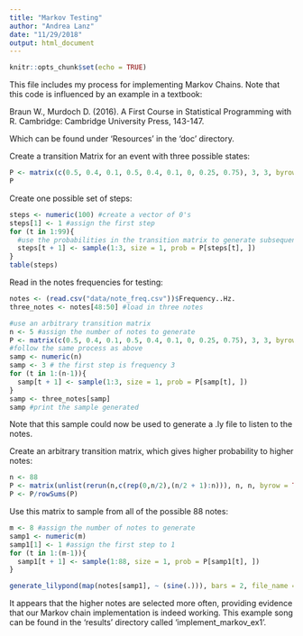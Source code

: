 ```yaml
---
title: "Markov Testing"
author: "Andrea Lanz"
date: "11/29/2018"
output: html_document
---
```


```r
knitr::opts_chunk$set(echo = TRUE)
```

This file includes my process for implementing Markov Chains. Note that this code is influenced by an example in a textbook:

Braun W., Murdoch D. (2016). A First Course in Statistical Programming with R. Cambridge: Cambridge University Press, 143-147.

Which can be found under 'Resources' in the 'doc' directory.

Create a transition Matrix for an event with three possible states:
```r
P <- matrix(c(0.5, 0.4, 0.1, 0.5, 0.4, 0.1, 0, 0.25, 0.75), 3, 3, byrow = TRUE)
P
```

Create one possible set of steps:
```r
steps <- numeric(100) #create a vector of 0's
steps[1] <- 1 #assign the first step
for (t in 1:99){
  #use the probabilities in the transition matrix to generate subsequent steps
  steps[t + 1] <- sample(1:3, size = 1, prob = P[steps[t], ])
}
table(steps)
```

Read in the notes frequencies for testing:
```r
notes <- (read.csv("data/note_freq.csv"))$Frequency..Hz.
three_notes <- notes[48:50] #load in three notes
```

```r
#use an arbitrary transition matrix
n <- 5 #assign the number of notes to generate
P <- matrix(c(0.5, 0.4, 0.1, 0.5, 0.4, 0.1, 0, 0.25, 0.75), 3, 3, byrow = TRUE)
#follow the same process as above
samp <- numeric(n)
samp <- 3 # the first step is frequency 3
for (t in 1:(n-1)){
  samp[t + 1] <- sample(1:3, size = 1, prob = P[samp[t], ])
}
samp <- three_notes[samp]
samp #print the sample generated
```

Note that this sample could now be used to generate a .ly file to listen to the notes.

Create an arbitrary transition matrix, which gives higher probability to higher notes:
```r
n <- 88
P <- matrix(unlist(rerun(n,c(rep(0,n/2),(n/2 + 1):n))), n, n, byrow = TRUE)
P <- P/rowSums(P)
```

Use this matrix to sample from all of the possible 88 notes:
```r
m <- 8 #assign the number of notes to generate
samp1 <- numeric(m)
samp1[1] <- 1 #assign the first step to 1
for (t in 1:(m-1)){
  samp1[t + 1] <- sample(1:88, size = 1, prob = P[samp1[t], ])
}

generate_lilypond(map(notes[samp1], ~ (sine(.))), bars = 2, file_name = here("results", "implement_markov_ex1")) #generate a .ly file for the sampled notes
```

It appears that the higher notes are selected more often, providing evidence that our Markov chain implementation is indeed working. This example song can be found in the 'results' directory called 'implement_markov_ex1'.

